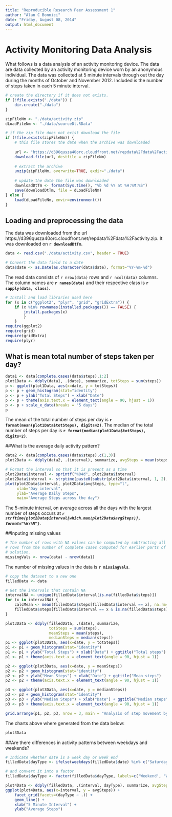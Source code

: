 ```yaml
---
title: "Reproducible Research Peer Assessment 1"
author: "Alan C Bonnici"
date: "Friday, August 08, 2014"
output: html_document
---
```


Activity Monitoring Data Analysis
=================================

What follows is a data analysis of an activity monitoring device. The data are data collected by an activity monitoring device worn by an anonymous individual. The data was collected at 5 minute intervals through out the day during the months of October and November 2012. Included is the number of steps taken in each 5 minute interval.

```r
# create the directory if it does not exists. 
if (!file.exists("./data")) {
    dir.create("./data")
}

zipFileNm <- "./data/activity.zip"
dLoadFileNm <- "./data/sourceDt.RData"

# if the zip file does not exist download the file
if (!file.exists(zipFileNm)) {
    # this file stores the date when the archive was downloaded
    
    url <- "https://d396qusza40orc.cloudfront.net/repdata%2Fdata%2Factivity.zip"
    download.file(url, destfile = zipFileNm)
    
    # extract the archive
    unzip(zipFileNm, overwrite=TRUE, exdir="./data")
    
    # update the date the file was downloaded
    downloadDtTm <- format(Sys.time(), "%b %d %Y at %H:%M:%S")
    save(downloadDtTm, file = dLoadFileNm)        
} else {
    load(dLoadFileNm, envir=environment())    
}
```

## Loading and preprocessing the data

The data was downloaded from the url https://d396qusza40orc.cloudfront.net/repdata%2Fdata%2Factivity.zip. It was downloaded on **`r downloadDtTm`**. 

```r
data <- read.csv("./data/activity.csv", header = TRUE)

# Convert the data field to a date
data$date <- as.Date(as.character(data$date), format="%Y-%m-%d")
```

The read data consists of `r nrow(data)` rows and `r ncol(data)` columns. The column names are **`r names(data)`** and their respective class is **`r sapply(data, class)`**.

```r
# Install and load libraries used here
for (x in c("ggplot2", "plyr", "grid", "gridExtra")) {
    if (x %in% rownames(installed.packages()) == FALSE) {
        install.packages(x)
        }
    }
require(ggplot2)
require(grid)
require(gridExtra)
require(plyr)
```

## What is mean total number of steps taken per day?
```r
data1 <- data[complete.cases(data$steps),1:2]
plot1Data <- ddply(data1, .(date), summarize, totSteps = sum(steps))
p <- ggplot(plot1Data, aes(x=date, y = totSteps))
p <- p + geom_histogram(stat="identity")
p <- p + ylab("Total Steps") + xlab("Date")
p <- p + theme(axis.text.x = element_text(angle = 90, hjust = 1))
p <- p + scale_x_date(breaks = "5 days")
p
```

The mean of the total number of steps per day is **```r format(mean(plot1Data$totSteps), digits=2) ```**.
The median of the total number of steps per day is **```r format(median(plot1Data$totSteps), digits=2)```**.

##What is the average daily activity pattern?
```r
data2 <- data[complete.cases(data$steps),c(1,3)]
plot2Data <- ddply(data2, .(interval), summarize, avgSteps = mean(steps))

# Format the interval so that it is present as a time
plot2Data$interval <- sprintf("%04d", plot2Data$interval)
plot2Data$interval <- strptime(paste0(substr(plot2Data$interval, 1, 2), ":", substr(plot2Data$interval, 3, 4)), "%H:%M")
plot(plot2Data$interval, plot2Data$avgSteps, type="l", 
     xlab="Day interval", 
     ylab="Average Daily Steps", 
     main="Average Steps across the day")
```

The 5-minute interval, on average across all the days with the largest number of steps occurs at ***```r strftime(plot2Data$interval[which.max(plot2Data$avgSteps)], format="%H:%M")```***.

##Inputing missing values

```r
# The number of rows with NA values can be computed by subtracting all the read
# rows from the number of complete cases computed for earlier parts of this
# solution.
missingVals <- nrow(data) - nrow(data1)
```

The number of missing values in the data is **```r missingVals```**.

```r
# copy the dataset to a new one
filledData <- data

# Get the intervals that contain NA
intervalNA <- unique(filledData$interval[is.na(filledData$steps)])
for (x in intervalNA) {
    calcMean <- mean(filledData$steps[filledData$interval == x], na.rm=TRUE)
    filledData$steps[filledData$interval == x & is.na(filledData$steps)] <- calcMean
}
```

```r
plot3Data <- ddply(filledData, .(date), summarize, 
                   totSteps = sum(steps), 
                   meanSteps = mean(steps), 
                   medianSteps = median(steps))
p1 <- ggplot(plot3Data, aes(x=date, y = totSteps))
p1 <- p1 + geom_histogram(stat="identity")
p1 <- p1 + ylab("Total Steps") + xlab("Date") + ggtitle("Total steps")
p1 <- p1 + theme(axis.text.x = element_text(angle = 90, hjust = 1))

p2 <- ggplot(plot3Data, aes(x=date, y = meanSteps))
p2 <- p2 + geom_histogram(stat="identity")
p2 <- p2 + ylab("Mean Steps") + xlab("Date") + ggtitle("Mean steps")
p2 <- p2 + theme(axis.text.x = element_text(angle = 90, hjust = 1))

p3 <- ggplot(plot3Data, aes(x=date, y = medianSteps))
p3 <- p3 + geom_histogram(stat="identity")
p3 <- p3 + ylab("Median Steps") + xlab("Date") + ggtitle("Median steps")
p3 <- p3 + theme(axis.text.x = element_text(angle = 90, hjust = 1))

grid.arrange(p1, p2, p3, nrow = 3, main = "Analysis of step movement by day")
```

The charts above where generated from the data below:

```r
plot3Data
```

##Are there differences in activity patterns between weekdays and weekends?

```r
# Indicate whether date is a week day or week end
filledData$dayType <- ifelse(weekdays(filledData$date) %in% c("Saturday", "Sunday"), 0, 1)

# and convert it into a factor
filledData$dayType <- factor(filledData$dayType, labels=c('Weekend', "Weekday"))

plot4Data <- ddply(filledData, .(interval, dayType), summarize, avgSteps = mean(steps))
ggplot(plot4Data, aes(x=interval, y = avgSteps)) +
    facet_grid(facets=(dayType ~ .)) +
    geom_line() + 
    xlab("5 Minute Interval") +
    ylab("Average Steps")
```

